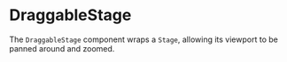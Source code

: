 
<Meta title="react-konva-addons/DraggableStage" />

# DraggableStage

The `DraggableStage` component wraps a `Stage`, allowing its viewport to be panned around and zoomed.

<Canvas>
</Canvas>